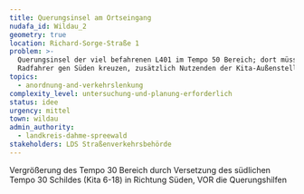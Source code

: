 ```yaml
---
title: Querungsinsel am Ortseingang
nudafa_id: Wildau_2
geometry: true
location: Richard-Sorge-Straße 1
problem: >-
  Querungsinsel der viel befahrenen L401 im Tempo 50 Bereich; dort müssen alle
  Radfahrer gen Süden kreuzen, zusätzlich Nutzenden der Kita-Außenstelle
topics:
  - anordnung-and-verkehrslenkung
complexity_level: untersuchung-und-planung-erforderlich
status: idee
urgency: mittel
town: wildau
admin_authority:
  - landkreis-dahme-spreewald
stakeholders: LDS Straßenverkehrsbehörde
---
```

Vergrößerung des Tempo 30 Bereich durch Versetzung des südlichen Tempo 30 Schildes (Kita 6-18) in Richtung Süden, VOR die Querungshilfen
